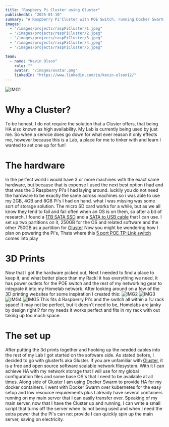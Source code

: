 ```yaml
---
title: "Raspbery Pi Cluster using Gluster"
publishedAt: "2025-01-10"
summary: "A Raspberry Pi'Cluster with POE Switch, running Docker Swarm and Gluster"
images:
  - "/images/projects/raspPiCluster/1.jpeg"
  - "/images/projects/raspPiCluster/2.jpeg"
  - "/images/projects/raspPiCluster/3.jpeg"
  - "/images/projects/raspPiCluster/4.jpeg"  
  - "/images/projects/raspPiCluster/5.jpeg"

team:
  - name: "Kevin Olson"
    role: ""
    avatar: "/images/avatar.png"
    linkedIn: "https://www.linkedin.com/in/kevin-olson12/"
---
```


 
![IMG1](/images/projects/raspPiCluster/1.png)

# Why a Cluster?
To be honest, I do not require the solution that a Cluster offers, that being HA also known as high availability. My Lab is currently being used by
just me. So when a service does go down for what ever reason it only effects me, however because this is a Lab, a place for me to tinker with and learn
I wanted to set one up for fun!

# The hardware
In the perfect world i would have 3 or more machines with the exact same hardware, but because that is expense I used the next best option i had 
and that was the 3 Raspberry Pi's I had laying around. luckily you do not need the hardware to be exactly the same across machines so i was able 
to use my 2GB, 4GB and 8GB Pi's I had on hand. what I was missing was some sort of storage solution. The micro SD card works for a while, but 
as we all know they tend to fail and fail often when an OS is on them, so after a bit of research, I found a [1TB SATA SSD](https://www.amazon.com/dp/B09ZYQ84CM) 
and a [SATA to USB cable](https://www.amazon.com/dp/B083ZJZGH2) that I can use. I set up two partitions on it, 250GB for the OS and related 
software and the other 750GB as a partition for [Gluster](https://github.com/gluster/glusterfs) Now you might be wondering how I plan on powering 
the Pi's, Thats where this [5 port POE TP-Link switch](https://www.amazon.com/dp/B076HZFY3F) comes into play


# 3D Prints
Now that I got the hardware picked out, Next I needed to find a place to keep it, and what better place than my Rack! it has everything we need, it 
has power outlets for the POE switch and the rest of my networking gear to integrate it into my Homelab network. After looking around on a few of the 
3D printing websites for some inspiration I created this:    ![IMG2](/images/projects/raspPiCluster/2.png) ![IMG3](/images/projects/raspPiCluster/3.png)  
![IMG4](/images/projects/raspPiCluster/4.png)  ![IMG5](/images/projects/raspPiCluster/5.png)  This fits 4 Raspberry Pi's and the switch all within a 1U rack space!
It may not be perfect, but it doesn't need to be, Homelabs are janky by design right!? for my needs it works perfect and fits in my rack 
with out taking up too much space.

# The set up 
After putting the 3d prints together and hooking up the needed cables into the rest of my Lab I got started on the software side. As stated before, I decided to
go with glusterfs aka Gluster. If you are unfamiliar with [Gluster](https://github.com/gluster/glusterfs), it is a free and open source software scalable network filesystem. With it I can achieve 
HA with my network storage that I will use for my global configuration files and some base OS's that I need to be available at all times. Along side of Gluster
I am using Docker Swarm to provide HA for my docker containers. I went with Docker Swarm over kubernetes for the easy setup and low resource requirements
plus I already have several containers running on my main server that I can easily transfer over. Speaking of my main server, now that I have the Cluster 
up and running, I can write a small script that turns off the server when its not being used and when I need the extra power that the Pi's can 
not provide I can quickly spin up the main server, saving on electricity.

